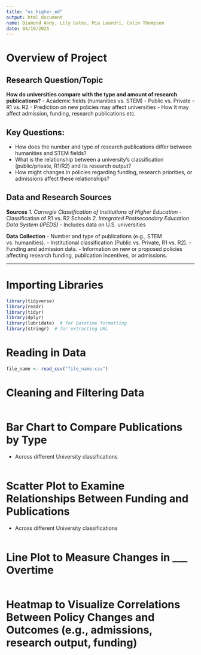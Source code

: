 ```yaml
---
title: "us_higher_ed"
output: html_document
name: Diamond Andy, Lily Gates, Mia Leandri, Colin Thompson
date: 04/10/2025
---
```

# Overview of Project

## Research Question/Topic
**How do universities compare with the type and amount of research publications?**
  - Academic fields (humanities vs. STEM)
  - Public vs. Private
  - R1 vs. R2
  - Prediction on new policies may affect universities
  - How it may affect admission, funding, research publications etc.
  
## Key Questions:
  - How does the number and type of research publications differ between humanities and STEM fields?
  - What is the relationship between a university’s classification (public/private, R1/R2) and its research output?
  - How might changes in policies regarding funding, research priorities, or admissions affect these relationships?

## Data and Research Sources
**Sources**
*1. Carnegie Classification of Institutions of Higher Education*
  - Classification of R1 vs. R2 Schools
*2. Integrated Postsecondary Education Data System (IPEDS)* 
  - Includes data on U.S. universities
  
**Data Collection**
  - Number and type of publications (e.g., STEM vs. humanities).
  - Institutional classification (Public vs. Private, R1 vs. R2).
  - Funding and admission data.
  - Information on new or proposed policies affecting research funding, publication incentives, or admissions.

-----------------------------------------------
# Importing Libraries
```r
library(tidyverse)
library(readr)
library(tidyr)
library(dplyr)
library(lubridate)  # for Datetime formatting
library(stringr)  # for extracting URL
```

# Reading in Data
```r
file_name <- read_csv("file_name.csv")
```

# Cleaning and Filtering Data
```r

```

# Bar Chart to Compare Publications by Type
  * Across different University classifications
```r

```

# Scatter Plot to Examine Relationships Between Funding and Publications
  * Across different University classifications
```r

```

# Line Plot to Measure Changes in ___ Overtime
```r

```

# Heatmap to Visualize Correlations Between Policy Changes and Outcomes (e.g., admissions, research output, funding)
```r

```

